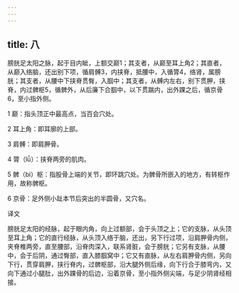 ```yaml
---
---
---
```

title: 八
---




膀胱足太阳之脉，起于目内眦，上额交巅1；其支者，从巅至耳上角2；其直者，从巅入络脑，还出别下项，循肩髆3，内挟脊，抵腰中，入循膂4，络肾，属膀胱；其支者，从腰中下挟脊贯臀，入腘中；其支者，从髆内左右，别下贯胛，挟脊，内过髀枢5，循髀外，从后廉下合腘中，以下贯踹内，出外踝之后，循京骨6，至小指外侧。

1 巅：指头顶正中最高点，当百会穴处。

2 耳上角：即耳廓的上部。

3 肩髆：即肩胛骨。

4 膂（lǚ）：挟脊两旁的肌肉。

5 髀（bì）枢：指股骨上端的关节，即环跳穴处。为髀骨所嵌入的地方，有转枢作用，故称髀枢。

6 京骨：足外侧小趾本节后突出的半圆骨，又穴名。

译文

膀胱足太阳的经脉，起于眼内角，向上过额部，会于头顶之上；它的支脉，从头顶至耳上角；它的直行经脉，从头顶入络于脑，还出，另下行过项，沿肩胛骨内侧，夹脊椎两旁，直至腰部，沿脊肉深入，联系肾脏，会于膀胱；它另有支脉，从腰中，会于后阴，通过臀部，直入膝腘窝中；它又有直脉，从左右肩胛骨内侧，另向下行，贯穿肩胛，挟行脊内，过髀枢部，沿大腿外侧后缘，向下行合于膝弯内，又向下通过小腿肚，出外踝骨的后边，沿着京骨，至小指外侧尖端，与足少阴肾经相接。